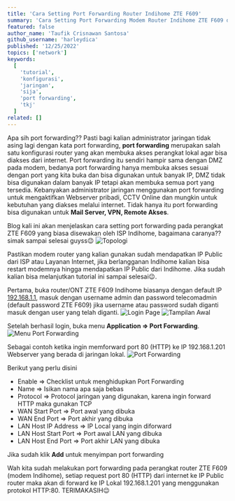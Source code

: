 ```yaml
---
title: 'Cara Setting Port Forwarding Router Indihome ZTE F609'
summary: 'Cara Setting Port Forwarding Modem Router Indihome ZTE F609 dengan IP Public Dynamic, bagaimana caranya? simak tutorial ini sampai selesai😉 '
featured: false
author_name: 'Taufik Crisnawan Santosa'
github_username: 'harleydica'
published: '12/25/2022'
topics: ['network']
keywords:
  [
    'tutorial',
    'konfigurasi',
    'jaringan',
    'sija',
    'port forwarding',
    'tkj'
  ]
related: []
---
```


Apa sih port forwarding?? Pasti bagi kalian administrator jaringan tidak asing lagi dengan kata port forwarding, **port forwarding** merupakan salah satu konfigurasi router yang akan membuka akses perangkat lokal agar bisa diakses dari internet. Port forwarding itu sendiri hampir sama dengan DMZ pada modem, bedanya port forwarding hanya membuka akses sesuai dengan port yang kita buka dan bisa digunakan untuk banyak IP, DMZ tidak bisa digunakan dalam banyak IP tetapi akan membuka semua port yang tersedia. Kebanyakan administrator jaringan menggunakan port forwarding untuk mengaktifkan Webserver pribadi, CCTV Online dan mungkin untuk kebutuhan yang diakses melalui internet. Tidak hanya itu port forwarding bisa digunakan untuk **Mail Server, VPN, Remote Akses**.

Blog kali ini akan menjelaskan cara setting port forwarding pada perangkat ZTE F609 yang biasa disewakan oleh ISP Indihome, bagaimana caranya?? simak sampai selesai guyss😉
![Topologi](https://ik.imagekit.io/taufik/blog/port-forwarding/topologi.png 'Topologi')

Pastikan modem router yang kalian gunakan sudah mendapatkan IP Public dari ISP atau Layanan Internet, jika berlangganan Indihome kalian bisa restart modemnya hingga mendapatkan IP Public dari Indihome. Jika sudah kalian bisa melanjutkan tutorial ini sampai selesai😉.

Pertama, buka router/ONT ZTE F609 Indihome biasanya dengan default IP [192.168.1.1](http://192.168.1.1), masuk dengan username admin dan password telecomadmin (default password ZTE F609) jika username atau password sudah diganti masuk dengan user yang telah diganti. 
![Login Page](https://ik.imagekit.io/taufik/blog/port-forwarding/login-page.png 'Login Page')
![Tampilan Awal](https://ik.imagekit.io/taufik/blog/port-forwarding/page.png 'Tampilan Awal')

Setelah berhasil login, buka menu **Application => Port Forwarding**.
![Menu Port Forwarding](https://ik.imagekit.io/taufik/blog/port-forwarding/menu-port-forwarding.png 'Menu Port Forwarding')

Sebagai contoh ketika ingin memforward port 80 (HTTP) ke IP 192.168.1.201 Webserver yang berada di jaringan lokal.
![Port Forwarding](https://ik.imagekit.io/taufik/blog/port-forwarding/port-forwarding.png 'Port Forwarding')

Berikut yang perlu disini
* Enable => Checklist untuk menghidupkan Port Forwarding
* Name => Isikan nama apa saja bebas
* Protocol => Protocol jaringan yang digunakan, karena ingin forward HTTP maka gunakan TCP 
* WAN Start Port => Port awal yang dibuka
* WAN End Port => Port akhir yang dibuka
* LAN Host IP Address => IP Local yang ingin diforward
* LAN Host Start Port => Port awal LAN yang dibuka
* LAN Host End Port => Port akhir LAN yang dibuka

Jika sudah klik **Add** untuk menyimpan port forwarding

Wah kita sudah melakukan port forwarding pada perangkat router ZTE F609 (modem Indihome), setiap request port 80 (HTTP) dari internet ke IP Public router maka akan di forward ke IP Lokal 192.168.1.201 yang menggunakan protokol HTTP:80. TERIMAKASIH😉

